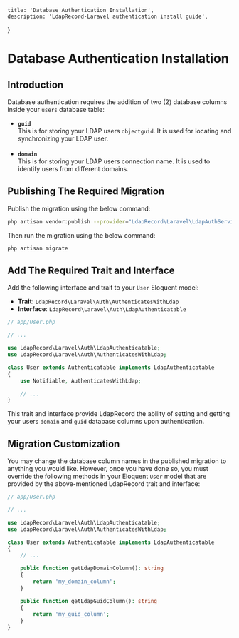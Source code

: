     title: 'Database Authentication Installation',
    description: 'LdapRecord-Laravel authentication install guide',
}


# Database Authentication Installation

## Introduction

Database authentication requires the addition of two (2) database columns inside your `users` database table:

- **`guid`** <br/> This is for storing your LDAP users `objectguid`. It is used for locating and synchronizing your LDAP user.<br/><br/>
- **`domain`** <br/> This is for storing your LDAP users connection name. It is used to identify users from different domains.

## Publishing The Required Migration

Publish the migration using the below command:

```bash
php artisan vendor:publish --provider="LdapRecord\Laravel\LdapAuthServiceProvider"
```

Then run the migration using the below command:

```bash
php artisan migrate
```

## Add The Required Trait and Interface

Add the following interface and trait to your `User` Eloquent model:

- **Trait**: `LdapRecord\Laravel\Auth\AuthenticatesWithLdap`
- **Interface**: `LdapRecord\Laravel\Auth\LdapAuthenticatable`

```php
// app/User.php

// ...

use LdapRecord\Laravel\Auth\LdapAuthenticatable;
use LdapRecord\Laravel\Auth\AuthenticatesWithLdap;

class User extends Authenticatable implements LdapAuthenticatable
{
    use Notifiable, AuthenticatesWithLdap;

    // ...
}
```

This trait and interface provide LdapRecord the ability of setting and getting your users
`domain` and `guid` database columns upon authentication.

## Migration Customization

You may change the database column names in the published migration to anything you would like.
However, once you have done so, you must override the following methods in your Eloquent
`User` model that are provided by the above-mentioned LdapRecord trait and interface:

```php
// app/User.php

// ...

use LdapRecord\Laravel\Auth\LdapAuthenticatable;
use LdapRecord\Laravel\Auth\AuthenticatesWithLdap;

class User extends Authenticatable implements LdapAuthenticatable
{
    // ...

    public function getLdapDomainColumn(): string
    {
        return 'my_domain_column';
    }

    public function getLdapGuidColumn(): string
    {
        return 'my_guid_column';
    }
}
```
